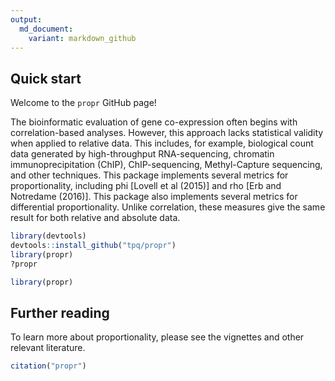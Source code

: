 ```yaml
---
output:
  md_document:
    variant: markdown_github
---
```


<!-- README.md is generated from README.Rmd. Please edit that file -->

## Quick start

Welcome to the `propr` GitHub page!

The bioinformatic evaluation of gene co-expression often begins with correlation-based analyses. However, this approach lacks statistical validity when applied to relative data. This includes, for example, biological count data generated by high-throughput RNA-sequencing, chromatin immunoprecipitation (ChIP), ChIP-sequencing, Methyl-Capture sequencing, and other techniques. This package implements several metrics for proportionality, including phi [Lovell et al (2015)] and rho [Erb and Notredame (2016)]. This package also implements several metrics for differential proportionality. Unlike correlation, these measures give the same result for both relative and absolute data.

```r
library(devtools)
devtools::install_github("tpq/propr")
library(propr)
?propr
```

```r
library(propr)
```

## Further reading

To learn more about proportionality, please see the vignettes and other relevant literature.

```r
citation("propr")
```
